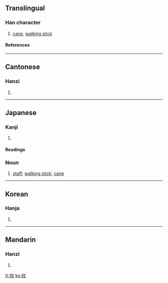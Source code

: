 ==Translingual==
===Han character===
{{Han char|rn=75|rad=木|as=03|sn=7|four=4590<sub>0</sub>|canj=木十大 (DJK)}}

# [[cane]], [[walking stick]]

====References====
{{Han ref|kx=0512.010|dkj=14469|dj=0897.050|hdz=21159.020|uh=6756|ud=26454|bh=A7FA|bd=43002}}

----

==Cantonese==
===Hanzi===
{{yue-hanzi|jyut=|y=jeung6}}
# {{defn|Cantonese}}

----
==Japanese==
===Kanji===
{{ja-kanji|grade=|rs=木03}}
# {{defn|Japanese}} 
====Readings====
{{ja-readings|on=[[じょう]] (jō)|kun=[[つえ]] (tsue)}}

===Noun===
{{ja-noun|k|hira=つえ|rom=tsue}}
#[[staff]]; [[walking stick]]; [[cane]]

----
==Korean==
===Hanja===
{{ko-hanja|hangeul=장|eumhun=|rv=jang|mr=chang|y=cang}}
# {{defn|Korean}}

----
==Mandarin==
===Hanzi===
{{cmn-hanzi|pin=[[chī]] ([[chi1]]), [[zhàng]] ([[zhang4]])|wg=ch'ih<sup>1</sup>, chang<sup>4</sup>}}
# {{defn|Mandarin}}

[[fr:杖]]
[[ko:杖]]